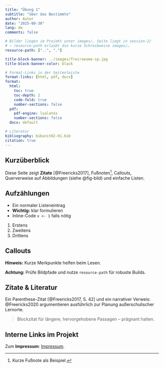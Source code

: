```yaml
---
title: "Übung 1"
subtitle: "über das Bestimmte"
author: Autor
date: "2025-08-30"
lang: de
comments: false

# Bilder liegen im Projekt unter images/, Seite liegt in session-2/
# ⇒ resource-path erlaubt die kurze Schreibweise images/…
resource-path: ["..", "."]

title-block-banner: ../images/freiraeume-sp.jpg
title-block-banner-color: black

# Format-Links in der Seitenleiste
format-links: [html, pdf, docx]
format:
  html:
    toc: true
    toc-depth: 2
    code-fold: true
    number-sections: false
  pdf:
    pdf-engine: lualatex
    number-sections: false
  docx: default

# Literatur
bibliography: bibunit02-01.bib
citation: true
---
```


## Kurzüberblick

Diese Seite zeigt **Zitate** [@Freericks2017], Fußnoten^[Kurze Fußnote als Beispiel.], Callouts, Querverweise auf Abbildungen (siehe @fig-bild) und einfache Listen.


## Aufzählungen

- Ein normaler Listeneintrag
- **Wichtig:** klar formulieren
- Inline-Code `x <- 1` falls nötig

1. Erstens
2. Zweitens
3. Drittens

## Callouts

::: {.callout-note}
**Hinweis:** Kurze Merkpunkte helfen beim Lesen.
:::

::: {.callout-warning}
**Achtung:** Prüfe Bildpfade und nutze `resource-path` für robuste Builds.
:::

## Zitate & Literatur

Ein Parenthese-Zitat [@Freericks2017, S. 42] und ein narrativer Verweis: @Freericks2020 argumentieren ausführlich zur Planung außerschulischer Lernorte.

> Blockzitat für längere, hervorgehobene Passagen – prägnant halten.


## Interne Links im Projekt

Zum **Impressum**: [Impressum](../base/impressum.qmd).


